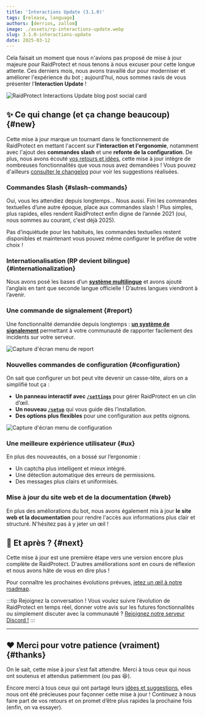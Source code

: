 ---
title: 'Interactions Update (3.1.0)'
tags: [release, language]
authors: [derrios, zallom]
image: ./assets/rp-interactions-update.webp
slug: 3.1.0-interactions-update
date: 2025-03-12
---

Cela faisait un moment que nous n'avions pas proposé de mise à jour majeure pour RaidProtect et nous tenons à nous excuser pour cette longue attente. Ces derniers mois, nous avons travaillé dur pour moderniser et améliorer l'expérience du bot ; aujourd'hui, nous sommes ravis de vous présenter l'**Interaction Update** !

![RaidProtect Interactions Update blog post social card](./assets/rp-interactions-update.webp)

<!--truncate-->

## ✨ Ce qui change (et ça change beaucoup) {#new}

Cette mise à jour marque un tournant dans le fonctionnement de RaidProtect en mettant l'accent sur **l'interaction et l'ergonomie**, notamment avec l'ajout des **commandes slash** et une **refonte de la configuration**. De plus, nous avons écouté <a href="https://suggestions.raidprotect.bot" target="_blank">vos retours et idées</a>, cette mise à jour intègre de nombreuses fonctionnalités que vous nous avez demandées ! Vous pouvez d'ailleurs [consulter le changelog](../changelog.mdx) pour voir les suggestions réalisées.

### Commandes Slash {#slash-commands}

Oui, vous les attendiez depuis longtemps... Nous aussi. Fini les commandes textuelles d’une autre époque, place aux commandes slash ! Plus simples, plus rapides, elles rendent RaidProtect enfin digne de l’année 2021 (oui, nous sommes au courant, c'est déjà 2025).

Pas d’inquiétude pour les habitués, les commandes textuelles restent disponibles et maintenant vous pouvez même configurer le préfixe de votre choix !

### Internationalisation (RP devient bilingue) {#internationalization}

Nous avons posé les bases d’un [**système multilingue**](../language.md) et avons ajouté l’anglais en tant que seconde langue officielle ! D’autres langues viendront à l’avenir.

### Une commande de signalement {#report}

Une fonctionnalité demandée depuis longtemps : [**un système de signalement**](../features/reports.md) permettant à votre communauté de rapporter facilement des incidents sur votre serveur.

![Capture d'écran menu de report](./assets/rp-report-message.webp)

### Nouvelles commandes de configuration {#configuration}

On sait que configurer un bot peut vite devenir un casse-tête, alors on a simplifié tout ça :
- **Un panneau interactif avec [`/settings`](../setup.md#settings)** pour gérer RaidProtect en un clin d’œil.
- **Un nouveau [`/setup`](../setup.md#install)** qui vous guide dès l’installation.
- **Des options plus flexibles** pour une configuration aux petits oignons.

![Capture d'écran menu de configuration](./assets/rp-configuration-menu.webp)

### Une meilleure expérience utilisateur {#ux}

En plus des nouveautés, on a bossé sur l’ergonomie :
- Un captcha plus intelligent et mieux intégré.
- Une détection automatique des erreurs de permissions.
- Des messages plus clairs et uniformisés.

### Mise à jour du site web et de la documentation {#web}

En plus des améliorations du bot, nous avons également mis à jour **le site web et la documentation** pour rendre l'accès aux informations plus clair et structuré. N'hésitez pas à y jeter un œil !


## 🔎 Et après ? {#next}

Cette mise à jour est une première étape vers une version encore plus complète de RaidProtect. D'autres améliorations sont en cours de réflexion et nous avons hâte de vous en dire plus !

Pour connaître les prochaines évolutions prévues, <a href="https://suggestions.raidprotect.bot/roadmap" target="_blank">jetez un œil à notre roadmap</a>. 

:::tip Rejoignez la conversation !
Vous voulez suivre l’évolution de RaidProtect en temps réel, donner votre avis sur les futures fonctionnalités ou simplement discuter avec la communauté ? <a href="https://raidprotect.bot/discord" target="_blank">Rejoignez notre serveur Discord !</a>
:::

---

## ❤️ Merci pour votre patience (vraiment) {#thanks}

On le sait, cette mise à jour s’est fait attendre. Merci à tous ceux qui nous ont soutenus et attendus patiemment (ou pas 😆).

Encore merci à tous ceux qui ont partagé leurs <a href="https://suggestions.raidprotect.bot" target="_blank">idées et suggestions</a>, elles nous ont été précieuses pour façonner cette mise à jour ! Continuez à nous faire part de vos retours et on promet d’être plus rapides la prochaine fois (enfin, on va essayer).
